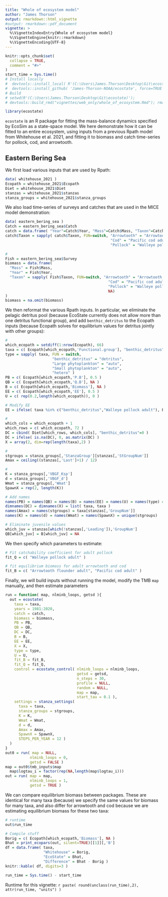 ```yaml
---
title: "Whole of ecosystem model"
author: "James Thorson"
output: rmarkdown::html_vignette
#output: rmarkdown::pdf_document
vignette: >
  %\VignetteIndexEntry{Whole of ecosystem model}
  %\VignetteEngine{knitr::rmarkdown}
  %\VignetteEncoding{UTF-8}
---
```


```r
knitr::opts_chunk$set(
  collapse = TRUE,
  comment = "#>"
)
start_time = Sys.time()
# Install locally
#  devtools::install_local( R'(C:\Users\James.Thorson\Desktop\Git\ecostate)', force=TRUE )
#  devtools::install_github( 'James-Thorson-NOAA/ecostate', force=TRUE )
# Build
# setwd(R'(C:\Users\James.Thorson\Desktop\Git\ecostate)');
# devtools::build_rmd("vignettes/web_only/whole_of_ecosystem.Rmd"); rmarkdown::render( "vignettes/web_only/whole_of_ecosystem.Rmd", rmarkdown::pdf_document())
```

```r
library(ecostate)
```

`ecostate` is an R package for fitting the mass-balance dynamics specified by EcoSim as a state-space model.   We here demonstrate how it can be fitted to an entire ecosystem, using inputs from a previous Rpath model from Whitehouse et al. 2021, and fitting it to biomass and catch time-series for pollock, cod, and arrowtooth.

## Eastern Bering Sea 

We first load various inputs that are used by Rpath:

```r
data( whitehouse_2021 )
Ecopath = whitehouse_2021$Ecopath
Diet = whitehouse_2021$Diet
stanzas = whitehouse_2021$stanzas
stanza_groups = whitehouse_2021$stanza_groups
```

We also load time-series of surveys and catches that are used in the MICE model demonstration:

```r
data( eastern_bering_sea )
Catch = eastern_bering_sea$Catch
catch = data.frame( "Year"=Catch$Year, "Mass"=Catch$Mass, "Taxon"=Catch$Taxon )
catch$Taxon = sapply( catch$Taxon, FUN=switch, "Arrowtooth" = "Arrowtooth flounder adult",
                                               "Cod" = "Pacific cod adult",
                                               "Pollock" = "Walleye pollock adult" )

#
Fish = eastern_bering_sea$Survey
biomass = data.frame(
  "Mass" = Fish$Mass,
  "Year" = Fish$Year,
  "Taxon" = sapply( Fish$Taxon, FUN=switch, "Arrowtooth" = "Arrowtooth flounder adult",
                                              "Cod" = "Pacific cod adult",
                                              "Pollock" = "Walleye pollock adult",
                                              NA)
)
biomass = na.omit(biomass)
```

We then reformat the various Rpath inputs.  In particular, we eliminate the pelagic detritus pool (because EcoState currently does not allow more than one detritus functional group), and add `benthic_detritus` to the Ecopath inputs (because Ecopath solves for equilibrium values for detritus jointly with other groups):

```r
#
which_ecopath = setdiff(1:nrow(Ecopath), 66)
taxa = c( Ecopath[which_ecopath,'Functional.group'], "benthic_detritus" )
type = sapply( taxa, FUN = switch, 
                     "benthic_detritus" = "detritus", 
                     "Large phytoplankton" = "auto", 
                     "Small phytoplankton" = "auto", 
                     "hetero" )
PB = c( Ecopath[which_ecopath,'P.B'], 0.5 )
QB = c( Ecopath[which_ecopath,'Q.B'], NA )
B = c( Ecopath[which_ecopath,'Biomass'], NA )
EE = c( Ecopath[which_ecopath,'EE'], 0.5 )
U = c( rep(0.2,length(which_ecopath)), 0 )

# Modify EE
EE = ifelse( taxa %in% c("benthic_detritus","Walleye pollock adult"), EE, NA )

# 
which_cols = which_ecopath + 1
which_rows = c( which_ecopath, 72 )
DC = cbind( Diet[which_rows, which_cols], "benthic_detritus"=0 )
DC = ifelse( is.na(DC), 0, as.matrix(DC) )
X = array(2, dim=rep(length(taxa),2) )

#
stgroups = stanza_groups[,'StanzaGroup'][stanzas[,'StGroupNum']]
Amax = ceiling((stanzas[,'Last']+1) / 12)

#
K = stanza_groups[,'VBGF_Ksp']
d = stanza_groups[,'VBGF_d']
Wmat = stanza_groups[,'Wmat']
SpawnX = rep(2, length(K))

# Add names
names(PB) = names(QB) = names(B) = names(EE) = names(U) = names(type) = taxa
dimnames(DC) = dimnames(X) = list( taxa, taxa )
names(Amax) = names(stgroups) = taxa[stanzas[,'GroupNum']]
names(K) = names(d) = names(Wmat) = names(SpawnX) = unique(stgroups)

# Eliminate juvenile values
which_juv = stanzas[which(!stanzas[,'Leading']),'GroupNum']
QB[which_juv] = B[which_juv] = NA
```

We then specify which parameters to estimate:
```r
# Fit catchability coefficient for adult pollock
fit_Q = c( "Walleye pollock adult" )

# fit equilibrium biomass for adult arrowtooth and cod
fit_B = c( "Arrowtooth flounder adult", "Pacific cod adult" )
```

Finally, we will build inputs without running the model, modify the TMB `map` manually, and then estimate parameters

```r
run = function( map, nlminb_loops, getsd ){
  out = ecostate(
    taxa = taxa,
    years = 1981:2020,
    catch = catch,
    biomass = biomass,
    PB = PB,
    QB = QB,
    DC = DC,
    B = B,
    EE = EE,
    X = X,
    type = type,
    U = U,
    fit_B = fit_B,
    fit_Q = fit_Q,
    control = ecostate_control( nlminb_loops = nlminb_loops,
                                getsd = getsd,
                                n_steps = 30,
                                profile = NULL,
                                random = NULL,
                                map = map,
                                start_tau = 0.1 ),
    settings = stanza_settings(
      taxa = taxa,
      stanza_groups = stgroups,
      K = K,
      Wmat = Wmat,
      d = d,
      Amax = Amax,
      SpawnX = SpawnX,
      STEPS_PER_YEAR = 12 )
  )
}
out0 = run( map = NULL,
           nlminb_loops = 0,
           getsd = FALSE )
map = out0$tmb_inputs$map
  map$logtau_i = factor(rep(NA,length(map$logtau_i)))
out = run( map = map,
           nlminb_loops = 1,
           getsd = TRUE )
```

We can compare equilibrium biomass between packages.  These are identical for many taxa (because) we specify the same values for biomass for many taxa, and also differ for arrowtooth and cod because we are estimating equilibrium biomass for these two taxa:

```r
# runtime
out$run_time

# Compile stuff
Borig = c( Ecopath[which_ecopath,'Biomass'], NA )
Bhat = print_ecopars(out, silent=TRUE)[[1]][,'B']
df = data.frame( taxa, 
                 "Whitehouse" = Borig, 
                 "EcoState" = Bhat, 
                 "Difference" = Bhat - Borig )
knitr::kable( df, digits=3 )
```

```r
run_time = Sys.time() - start_time
```
Runtime for this vignette: `r paste( round(unclass(run_time),2), attr(run_time, "units") )`
